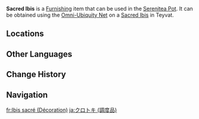 {{About|the furnishing|the wildlife|Sacred Ibis}}
{{Furnishing Infobox
|title          = Sacred Ibis
|id             = 369164
|image          = Item Sacred Ibis (Furnishing).png
|category       = Animal
|subcategory    = Outdoor Creature
|quality        = 3
|adeptal_energy = 100
|load           = 400
|reduced_load   = 400
|description    = A noble bird that has broad wings and sleek legs.<br>It lives near desert oases, and it was once widely worshipped as a symbol of the divine. The ancient legends of the desert migrants say that these beings are the guardians of lost shrines and that they have the sacred power to deflect calamity.<br>Even now, in the Realm Within, this power seems to still be in effect. When other animals are near them, they will not meet with any accidents or get into any kerfuffles. Hence, even the bravest of [[Masked Weasel]]s will not dare to pluck a single feather from these avians' bodies.
|source1        = Omni-Ubiquity Net
}}
'''Sacred Ibis''' is a [[Furnishing]] item that can be used in the [[Serenitea Pot]]. It can be obtained using the [[Omni-Ubiquity Net]] on a [[Sacred Ibis]] in Teyvat.

==Locations==
{{Transclude|Sacred Ibis|Locations}}

==Other Languages==
{{Other Languages
|Transclude=Sacred Ibis
}}

==Change History==
{{Change History|3.1}}

==Navigation==
{{Furnishing Navbox/Living|Animal}}

[[fr:Ibis sacré (Décoration)]]
[[ja:クロトキ (調度品)]]